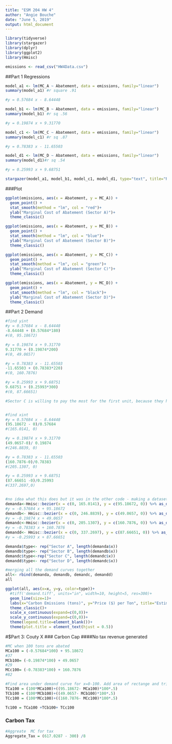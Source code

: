 ```yaml
---
title: "ESM 204 HW 4"
author: "Angie Bouche"
date: "June 5, 2019"
output: html_document
---
```


```r
library(tidyverse)
library(stargazer)
library(dplyr)
library(ggplot2)
library(Hmisc)

emissions <- read_csv("HW4Data.csv")
```

##Part 1 Regressions
```r

model_a1 <- lm(MC_A ~ Abatement, data = emissions, family="linear")
summary(model_a1) #r square .91

#y = 0.57684 x - 8.64448

model_b1 <- lm(MC_B ~ Abatement, data = emissions, family="linear")
summary(model_b1) #r sq .56

#y = 0.19874 x + 9.31770

model_c1 <- lm(MC_C ~ Abatement, data = emissions, family="linear")
summary(model_c1) #r sq .87

#y = 0.78383 x - 11.65503

model_d1 <- lm(MC_D ~ Abatement, data = emissions, family="linear")
summary(model_d1)#r sq .54

#y = 0.25993 x + 9.68751

stargazer(model_a1, model_b1, model_c1, model_d1, type="text", title="Regression Results")

```
###Plot
```r

ggplot(emissions, aes(x = Abatement, y = MC_A)) + 
  geom_point() +
  stat_smooth(method = "lm", col = "red")+
  ylab("Marginal Cost of Abatement (Sector A)")+
  theme_classic()

ggplot(emissions, aes(x = Abatement, y = MC_B)) + 
  geom_point() +
  stat_smooth(method = "lm", col = "blue")+
  ylab("Marginal Cost of Abatement (Sector B)")+
  theme_classic()

ggplot(emissions, aes(x = Abatement, y = MC_C)) + 
  geom_point() +
  stat_smooth(method = "lm", col = "green")+
  ylab("Marginal Cost of Abatement (Sector C)")+
  theme_classic()

ggplot(emissions, aes(x = Abatement, y = MC_D)) + 
  geom_point() +
  stat_smooth(method = "lm", col = "black")+
  ylab("Marginal Cost of Abatement (Sector D)")+
  theme_classic()


```


##Part 2 Demand
```r

#find yint
#y = 0.57684 x - 8.64448
-8.64448 + (0.57684*180)
#(0, 95.18672)

#y = 0.19874 x + 9.31770
9.31770 + (0.19874*200)
#(0, 49.0657)

#y = 0.78383 x - 11.65503
-11.65503 + (0.78383*220)
#(0, 160.7876)

#y = 0.25993 x + 9.68751
9.68751 + (0.25993*300)
#(0, 87.66651)

#Sector C is willing to pay the most for the first unit, because they have the largest y intercept??


#find xint
#y = 0.57684 x - 8.64448
(95.18672 - 0)/0.57684
#(165.0141, 0)

#y = 0.19874 x + 9.31770
(49.0657-0)/ 0.19874
#(246.8839, 0)

#y = 0.78383 x - 11.65503
(160.7876-0)/0.78383
#(205.1307, 0)

#y = 0.25993 x + 9.68751
(87.66651 -0)/0.25993
#(337.2697,0)


#no idea what this does but it was in the other code - making a dataset of points along the demand curve?
demanda<-Hmisc::bezier(x = c(0, 165.0141), y = c(95.18672, 0)) %>% as_data_frame()
#y = -0.57684 x + 95.18672
demandb<- Hmisc::bezier(x = c(0, 246.8839), y = c(49.0657, 0)) %>% as_data_frame()
#y = -0.19874 x + 49.0657
demandc<-Hmisc::bezier(x = c(0, 205.1307), y = c(160.7876, 0)) %>% as_data_frame()
#y = -0.78383 x + 160.7876
demandd<- Hmisc::bezier(x = c(0, 337.2697), y = c(87.66651, 0)) %>% as_data_frame()
#y = -0.25993 x + 87.66651

demanda$type<- rep("Sector A", length(demanda$x))
demandb$type<- rep("Sector B", length(demandb$x))
demandc$type<-rep("Sector C", length(demandc$x))
demandd$type<- rep("Sector D", length(demandc$x))

#merging all the demand curves together
all<- rbind(demanda, demandb, demandc, demandd)
all

ggplot(all, aes(x=x, y=y, color=type))+
  #tiff('demand.tiff', units="in", width=10, height=5, res=300)+
  geom_line(size=1)+
  labs(x="Carbon Emissions (tons)", y="Price ($) per Ton", title="Estimated Demand Curve for Carbon Emissions")+
  theme_classic()+
  scale_x_continuous(expand=c(0,0))+
  scale_y_continuous(expand=c(0,0))+
  theme(legend.title=element_blank())+
  theme(plot.title = element_text(hjust = 0.5))

```


#$Part 3: Couty X
### Carbon Cap
####No tax revenue generated
```r
#MC when 100 tons are abated
MCa100 = (-0.57684*100) + 95.18672 
#37
MCb100= (-0.19874*100) + 49.0657
#29
MCc100= (-0.78383*100) + 160.7876
#82

#Find area under demand curve for x=0-100. Add area of rectange and triangle together
TCa100 = (100*MCa100)+((95.18672- MCa100)*100*.5)
TCb100 = (100*MCb100)+((49.0657- MCb100)*100*.5)
TCc100 = (100*MCc100)+((160.7876- MCc100)*100*.5)

Tc100 = TCa100 +TCb100+ TCc100

```

### Carbon Tax
```r
#Aggreate  MC for tax
Aggregate_Tax = (617.0287 - 300) /8


```

